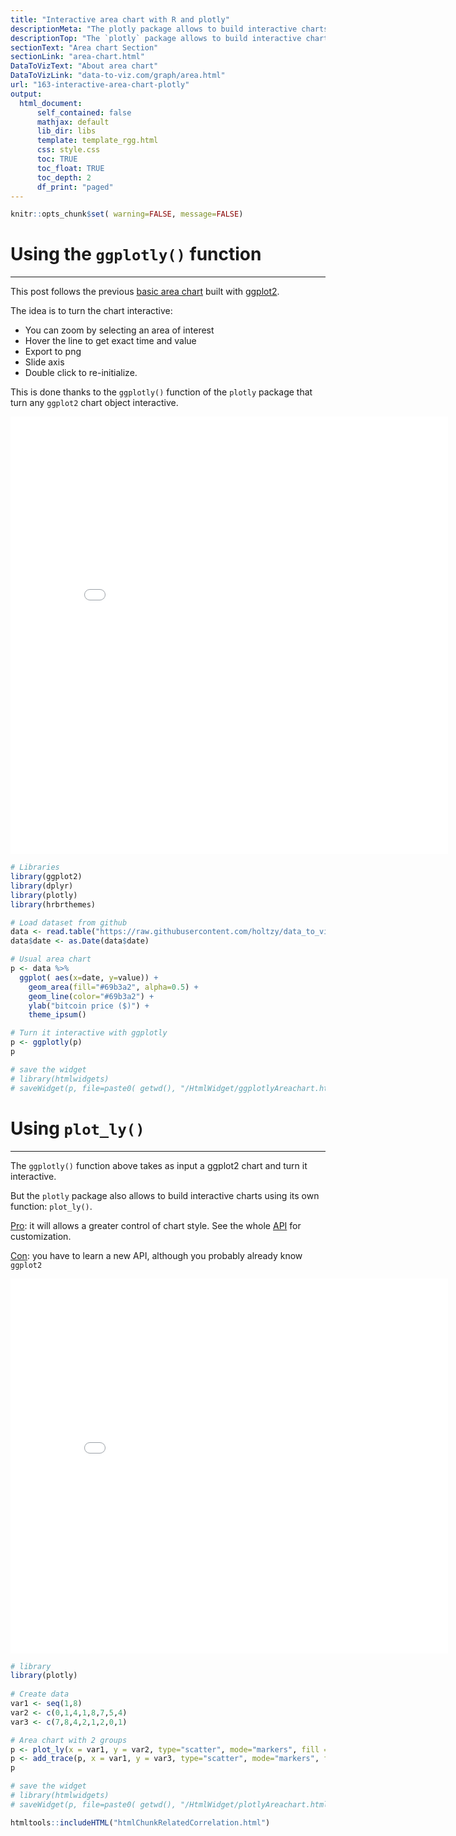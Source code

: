 ```yaml
---
title: "Interactive area chart with R and plotly"
descriptionMeta: "The plotly package allows to build interactive charts directly from R. Here is a application to area chart, with explanation and reproducible code."
descriptionTop: "The `plotly` package allows to build interactive charts directly from `R`. Here is a application to [area chart](area-chart.html), using both the `plot_ly()` and `ggplotly()` functions."
sectionText: "Area chart Section"
sectionLink: "area-chart.html"
DataToVizText: "About area chart"
DataToVizLink: "data-to-viz.com/graph/area.html"
url: "163-interactive-area-chart-plotly"
output:
  html_document:
      self_contained: false    
      mathjax: default
      lib_dir: libs
      template: template_rgg.html
      css: style.css
      toc: TRUE
      toc_float: TRUE
      toc_depth: 2
      df_print: "paged"
---
```



```r
knitr::opts_chunk$set( warning=FALSE, message=FALSE)
```

<div class="container">




# Using the `ggplotly()` function
***

<div class = "row">

<div class = "col-md-6  col-sm-12 align-self-center">

This post follows the previous [basic area chart](164-area-chart-ggplot2.html) built with [ggplot2](ggplot2.html).

The idea is to turn the chart interactive:

- You can zoom by selecting an area of interest
- Hover the line to get exact time and value
- Export to png
- Slide axis
- Double click to re-initialize.

This is done thanks to the `ggplotly()` function of the `plotly` package that turn any `ggplot2` chart object interactive. 

</div>


<div class = "col-md-6  col-sm-12">

<center><iframe src="HtmlWidget/ggplotlyAreachart.html" height="700" width="700" style="border:none;"></iframe></center>

</div>
</div>




```r
# Libraries
library(ggplot2)
library(dplyr)
library(plotly)
library(hrbrthemes)

# Load dataset from github
data <- read.table("https://raw.githubusercontent.com/holtzy/data_to_viz/master/Example_dataset/3_TwoNumOrdered.csv", header=T)
data$date <- as.Date(data$date)

# Usual area chart
p <- data %>%
  ggplot( aes(x=date, y=value)) +
    geom_area(fill="#69b3a2", alpha=0.5) +
    geom_line(color="#69b3a2") +
    ylab("bitcoin price ($)") +
    theme_ipsum()

# Turn it interactive with ggplotly
p <- ggplotly(p)
p

# save the widget
# library(htmlwidgets)
# saveWidget(p, file=paste0( getwd(), "/HtmlWidget/ggplotlyAreachart.html"))
```















# Using `plot_ly()`
***

<div class = "row">

<div class = "col-md-6  col-sm-12 align-self-center">

The `ggplotly()` function above takes as input a ggplot2 chart and turn it interactive.

But the `plotly` package also allows to build interactive charts using its own function: `plot_ly()`.

<u>Pro</u>: it will allows a greater control of chart style. See the whole [API](https://plot.ly/r/reference/) for customization.

<u>Con</u>: you have to learn a new API, although you probably already know `ggplot2`
</div>


<div class = "col-md-6  col-sm-12">

<center><iframe src="HtmlWidget/plotlyAreachart.html" height="600" width="700" style="border:none;"></iframe></center>

</div>
</div>




```r
# library
library(plotly)
 
# Create data
var1 <- seq(1,8)
var2 <- c(0,1,4,1,8,7,5,4)
var3 <- c(7,8,4,2,1,2,0,1)

# Area chart with 2 groups
p <- plot_ly(x = var1, y = var2, type="scatter", mode="markers", fill = "tozeroy")
p <- add_trace(p, x = var1, y = var3, type="scatter", mode="markers", fill = "tonexty")
p

# save the widget
# library(htmlwidgets)
# saveWidget(p, file=paste0( getwd(), "/HtmlWidget/plotlyAreachart.html"))
```





<!-- Close container -->
</div>




```r
htmltools::includeHTML("htmlChunkRelatedCorrelation.html")
```
